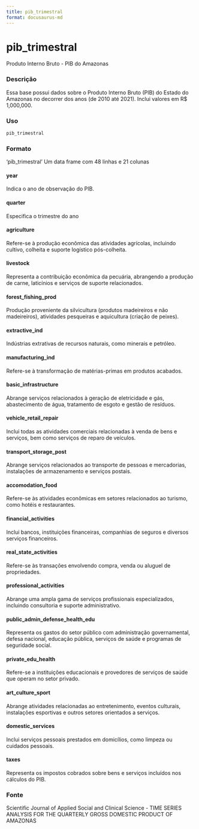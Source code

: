 ```yaml
---
title: pib_trimestral
format: docusaurus-md
---
```





# pib_trimestral

Produto Interno Bruto - PIB do Amazonas

### Descrição

Essa base possui dados sobre o Produto Interno Bruto (PIB) do Estado do
Amazonas no decorrer dos anos (de 2010 até 2021). Inclui valores em R\$
1,000,000.

### Uso

```r
pib_trimestral
```

### Formato

‘pib_trimestral’ Um data frame com 48 linhas e 21 colunas

#### year

Indica o ano de observação do PIB.

#### quarter

Especifica o trimestre do ano

#### agriculture

Refere-se à produção econômica das atividades agrícolas, incluindo
cultivo, colheita e suporte logístico pós-colheita.

#### livestock

Representa a contribuição econômica da pecuária, abrangendo a produção
de carne, laticínios e serviços de suporte relacionados.

#### forest_fishing_prod

Produção proveniente da silvicultura (produtos madeireiros e não
madeireiros), atividades pesqueiras e aquicultura (criação de peixes).

#### extractive_ind

Indústrias extrativas de recursos naturais, como minerais e petróleo.

#### manufacturing_ind

Refere-se à transformação de matérias-primas em produtos acabados.

#### basic_infrastructure

Abrange serviços relacionados à geração de eletricidade e gás,
abastecimento de água, tratamento de esgoto e gestão de resíduos.

#### vehicle_retail_repair

Inclui todas as atividades comerciais relacionadas à venda de bens e
serviços, bem como serviços de reparo de veículos.

#### transport_storage_post

Abrange serviços relacionados ao transporte de pessoas e mercadorias,
instalações de armazenamento e serviços postais.

#### accomodation_food

Refere-se às atividades econômicas em setores relacionados ao turismo,
como hotéis e restaurantes.

#### financial_activities

Inclui bancos, instituições financeiras, companhias de seguros e
diversos serviços financeiros.

#### real_state_activities

Refere-se às transações envolvendo compra, venda ou aluguel de
propriedades.

#### professional_activities

Abrange uma ampla gama de serviços profissionais especializados,
incluindo consultoria e suporte administrativo.

#### public_admin_defense_health_edu

Representa os gastos do setor público com administração governamental,
defesa nacional, educação pública, serviços de saúde e programas de
seguridade social.

#### private_edu_health

Refere-se a instituições educacionais e provedores de serviços de saúde
que operam no setor privado.

#### art_culture_sport

Abrange atividades relacionadas ao entretenimento, eventos culturais,
instalações esportivas e outros setores orientados a serviços.

#### domestic_services

Inclui serviços pessoais prestados em domicílios, como limpeza ou
cuidados pessoais.

#### taxes

Representa os impostos cobrados sobre bens e serviços incluídos nos
cálculos do PIB.

### Fonte

Scientific Journal of Applied Social and Clinical Science - TIME SERIES
ANALYSIS FOR THE QUARTERLY GROSS DOMESTIC PRODUCT OF AMAZONAS
